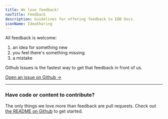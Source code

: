 ```yaml
---
title: We love feedback!
navTitle: Feedback
description: Guidelines for offering feedback to EDB Docs.
iconName: IdeaSharing
---
```


All feedback is welcome:

1. an idea for something new
2. you feel there's something missing
3. a mistake

Github Issues is the fastest way to get that feedback in front of us.

[Open an issue on Github &rarr;](https://github.com/rocketinsights/edb_docs_advocacy/issues)

---

### Have code or content to contribute?

The only things we love more than feedback are pull requests. Check out [the README on Github](https://github.com/EnterpriseDB/docs) to get started. 



